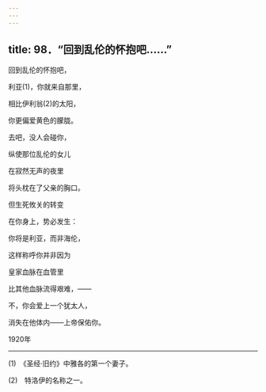 ```yaml
---
---
---
```

title: 98．“回到乱伦的怀抱吧……”
---




回到乱伦的怀抱吧，

利亚(1)，你就来自那里，

相比伊利翁(2)的太阳，

你更偏爱黄色的朦胧。

去吧，没人会碰你，

纵使那位乱伦的女儿

在寂然无声的夜里

将头枕在了父亲的胸口。

但生死攸关的转变

在你身上，势必发生：

你将是利亚，而非海伦，

这样称呼你并非因为

皇家血脉在血管里

比其他血脉流得艰难，——

不，你会爱上一个犹太人，

消失在他体内——上帝保佑你。

1920年



* * *



(1)　《圣经·旧约》中雅各的第一个妻子。

(2)　特洛伊的名称之一。